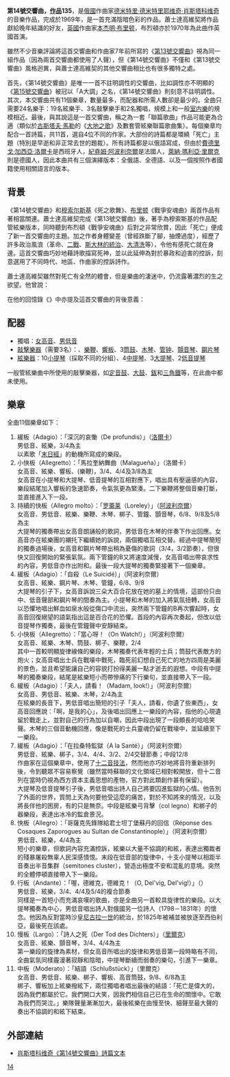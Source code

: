 {{NoteTA
|G1=Music
}}

'''第14號交響曲，[[作品号|作品]]135'''，是[[俄國|俄國]]作曲家[[德米特里·德米特里耶维奇·肖斯塔科维奇|德米特里·德米特里耶维奇·肖斯塔科维奇]]的音樂作品，完成於1969年，是一首充滿陰暗色彩的作品。蕭士達高維契將作品獻給晚年結識的好友，[[英國|英國]]作曲家[[本杰明·布里顿|本杰明·布里顿]]，布烈頓亦於1970年為此曲作英國首演。

雖然不少音樂評論將這首交響曲和作曲家7年前所寫的《[[第13號交響曲_(蕭士塔高維奇)|第13號交響曲]]》視為同一組作品（因為兩首交響曲都使用了人聲），但《第14號交響曲》不僅和《第13號交響曲》風格迥異，與蕭士達高維契的其他交響曲相比也有很多獨特之處。

首先，《第14號交響曲》是唯一一首不註明調性的交響曲，比如調性亦不明顯的《[[第15號交響曲_(肖斯塔科維奇)|第15號交響曲]]》被冠以「A大調」之名，《第14號交響曲》則刻意不註明調性。其次，本交響曲共有11個樂章，數量最多，而配器和所需人數卻是最少的。全曲只需要24名樂手：19名絃樂手、3名敲擊樂手和2名獨唱，規模上和一般[[室内樂|室内樂]]的規模相近。最後，與其說這是一首交響曲，稱之為一套「聯篇歌曲」作品可能更為合適（類似於[[古斯塔夫·馬勒|古斯塔夫·馬勒]]的《[[大地之歌|大地之歌]]》及數套管絃樂聯篇歌曲集）。每個樂章均配合一首詩篇，共11首，選自4位不同的作家。大部份的詩篇都是環繞「死亡」主題（特別是早逝和非正常去世的題裁）。所有詩篇都是以俄語寫成，但由於[[費德里戈·加西亞·洛爾卡|費德里戈·加西亞·洛爾卡]]是西班牙人，[[紀堯姆·阿波利奈爾|紀堯姆·阿波利奈爾]]是法國人，[[萊納·瑪利亞·里爾克|萊納·瑪利亞·里爾克]]則是德國人，因此本曲共有三個演繹版本：全俄語、全德語、以及一個按照作者國籍使用相關語言的版本。

==背景==
《第14號交響曲》和[[莫杰斯特·彼得罗维奇·穆索尔斯基|穆索尔斯基]]《死之歌舞》、[[本杰明·布里顿|布里顿]]《戰爭安魂曲》兩首作品有著相當關連。蕭士達高維契完成《第13號交響曲》後，著手為穆索斯基的作品配管絃樂版本，同時聽到布烈頓《戰爭安魂曲》后對之非常欣賞，因此「死亡」便成了新一首交響曲的主題。加之作者身體變差（曾經跌斷了腳，抽煙過度），經歷了許多政治風浪（革命、[[二戰|二戰]]、[[斯大林主义|斯大林的統治]]、[[大清洗|大清洗]]等），令他有感死亡就在身邊。這首交響曲巧妙地藉詩歌描寫死神，並以此延伸為對於暴政和迫害的控訴，刻意選用了不同時代、地區、作曲家的控訴詩作。

蕭士達高維契雖然對死亡有全然的體會，但是樂曲的淒迷中，仍流露著濃烈的生之欲望。他曾說：

{{cquote|雖然生命可能是悲慘的，但在你死去之時，一切都會歸於平靜，並且可以期待在另一個世界中完全和平。}}

在他的回憶錄《{{le|证言 (肖斯塔科维奇)|Testimony (Volkov book)|证言}}》中亦提及這首交響曲的背後意義：

{{cquote|對死亡作出抗議，是何等愚蠢的事情，但是對於因暴力而所引致的死亡，你便需要走出來作出抗議。人類因疾病或飢餓而失去生命，固然是一件壞事，但當一個人被另一個人所殺害時，這情況比先前的更為差劣。}}

==配器==
*獨唱：[[女高音|女高音]]、[[男低音|男低音]]
*[[敲擊樂器|敲擊樂器]]（需要3名）：{{le|梆子 (乐器)|Woodblock (instrument)|梆子}}、[[樂鞭|樂鞭]]、[[響板|響板]]、3[[筒鼓|筒鼓]]、[[木琴|木琴]]、[[管钟|管钟]]、[[顫音琴|顫音琴]]、[[鋼片琴|鋼片琴]]
*[[絃樂器|絃樂器]]：10[[小提琴|小提琴]]（採取不同的分組）、4[[中提琴|中提琴]]、3[[大提琴|大提琴]]、2[[低音提琴|低音提琴]]

一般管絃樂曲中所使用的敲擊樂器，如[[定音鼓|定音鼓]]、[[大鼓|大鼓]]、[[鈸|鈸]]和[[三角鐵|三角鐵]]等，在此曲中都未使用。

==樂章==
全曲11個樂章如下：
#緩板（Adagio）：「深沉的哀慟（De profundis）」（[[費德里戈·加西亞·洛爾卡|洛爾卡]]）<br>男低音、絃樂，3/4為主<br>以素歌「[[末日經|末日經]]」的動機所寫成的樂段。
#小快板（Allegretto）：「馬拉奎納舞曲（Malagueña）」（洛爾卡）<br>女高音、絃樂、響板、(樂鞭)，3/4、4/4及3/8為主<br>女高音在小提琴和大提琴、低音提琴的互相對應下，唱出具有壓逼感的內容，樂段結尾加入響板的急速節奏，令氣氛更為緊湊。二下樂鞭將整個音樂打斷，並直接進入下一段。
#持續的快板（Allegro molto）：「[[罗蕾莱|罗蕾莱]]（Loreley）」（[[紀堯姆·阿波利奈爾|阿波利奈爾]]）<br>女高音、男低音、絃樂、樂鞭、木琴、梆子、管鐘、顫音琴，6/8、9/8及5/8為主<br>大提琴的獨奏帶出女高音朗誦般的歌詞，男低音在木琴的伴奏下作出回應。女高音亦在絃樂團的襯托下繼續她的訴說，兩個獨唱互相交替。經過中提琴簡短的獨奏過場後，女高音和鋼片琴帶出稍為憂傷的歌詞（3/4，3/2節奏），但很快又回復開始的緊張氣氛。兩下管鐘的B{{music|flat}}又將速度減慢，女高音唱出帶哀求性的內容，男低音亦作出附和。最後一段大提琴的獨奏緊接著下一個樂章。
#緩板（Adagio）：「自殺（Le Suicidé）」（阿波利奈爾）<br>女高音、絃樂、鋼片琴、木琴、管鐘，6/8、9/8<br>大提琴的引子下，女高音訴說三朵大百合花放在她的墓上的情境，這部份只由中、低音聲部和鋼片琴的間奏為主。小提琴和木琴的加入將氣氛扭轉，女高音以恐懼地唱出鮮血如泉水般從傷口中流出，突然兩下管鐘的B{{music|flat}}再次響起時，女高音回復絕望的語氣指出這是百合花的恐懼。首段的內容再次奏起，但改以低音提琴作獨奏，最後在管鐘聲中安靜結束。
#小快板（Allegretto）：「當心呀！（On Watch!）」（阿波利奈爾）<br>女高音、絃樂、木琴、筒鼓、梆子、樂鞭，2/4<br>其中一首較明顯旋律線條的樂段，木琴獨奏代表年輕的士兵；筒鼓代表敵方的炮火；女高音唱出士兵在戰壕中戰死，臨死前幻想自己死亡的地方四周是美麗的景色，並且希望能讓自己的容貌打扮得美麗一點才逝去的遐想。中段有中提琴的獨奏樂段，結尾是絃樂短小而帶慘痛的下行樂句，並直接帶入下一段。
#緩板（Adagio）：「夫人，請看！（Madam, look!）」（阿波利奈爾）<br>女高音、男低音、絃樂、木琴，2/4為主<br>在絃樂的長音下，男低音唱出簡短的引子「夫人，請看，你遺了些東西」，女高音回應說：「啊，是我的心」，及後唱出回應上一樂段的內容，指他的心現遺留於戰走上，並對自己的行為加以自嘲，因此中段出現了一段頗長的哈哈笑聲。木琴的三個音動機回應，像是戰死的士兵靈魂仍留在戰壕中，並延續至下一樂段。
#緩板（Adagio）：「在拉桑特監獄（A la Santé）」（阿波利奈爾）<br>男低音、絃樂、梆子，3/4、4/4、3/2、2/4交替節奏；中段12/8<br>作曲家在這個樂章中，使用了[[十二音技法|十二音技法]]，然而他亦巧妙地將音符重新排列後，令到聽眾不容易察覺（雖然當時蘇聯的文化領域已相對較開放，但十二音列在當時仍視為西方資本主義思想的產物，官方對此類創作甚有保留）。<br>大提琴及低音提琴引子後，男低音唱出詩人自己將要囚進監獄的心情。他告別了外面的世界，質問上天為何要他受這麼的痛苦，對於不知將來的情況，以及將長伴他的困房，有的只是無奈。中段是絃樂弓背擊（col legno）和梆子的器樂段，表達出冰冷的監倉景況。
#快板（Allegro）：「哥薩克先鋒隊給君士坦丁堡蘇丹的回信（Réponse des Cosaques Zaporogues au Sultan de Constantinople）」（阿波利奈爾）<br>男低音、絃樂，4/4為主<br>短小的樂章，但歌詞內容充滿控訴，絃樂以大量不協調的和絃，表達出獨裁者的殘暴屠殺無辜人民深感憤恨。末段在低音部的旋律中，十支小提琴以相距半音奏出半音集群（semitones cluster），營造出極度不安和混亂的意境。突然的全體停頓直接帶入下一樂段。
#行板（Andante）：「喔，德維克，德維克！（O, Del'vig, Del'vig!）」（{{le|威廉·邱赫尔贝克|Wilhelm Küchelbecker|邱赫尔贝克}}）<br>男低音、絃樂，3/4、4/4及5/4的複合節奏<br>同樣是一首短小而充滿哀嘆的歌曲，亦是全曲另一首較具旋律性的樂段。以大提琴獨奏為中心，男低音唱出詩人對俄國另一位詩人{{le|安东·德维克|Anton Delvig|德维克}}（1798－1831年）的懷念。他因為反對當時沙皇[[尼古拉一世_(俄国)|尼古拉一世]]的統治，於1825年被補並被放逐至西伯利亞，最後死在該處。
#慢板（Largo）：「詩人之死（Der Tod des Dichters）」（[[萊納·瑪利亞·里爾克|里爾克]]）<br>女高音、絃樂、顫音琴，3/4、4/4為主<br>第一樂段的旋律為素材，但女高音所唱出的旋律和男低音第一段時略有不同，全曲氣氛同樣霾漫著寂靜和陰暗，中提琴斷續而弱奏的樂句，引進下一樂章。
#中板（Moderato）：「結語（Schlußstück）」（里爾克）<br>女高音、男低音、絃樂、梆子、響板、高音筒鼓，9/8、6/8為主<br>梆子、響板加上絃樂撥絃下，兩位獨唱者唱出最後的結語：「死亡是偉大的，因為我們都屬於它。我們開口大笑，因我們相信自己已在生命的關懷中。它敢為我們而哭泣。」樂隊聲量漸漸加大，最後絃樂在由慢至快、細聲至最大聲的奏出不協調的和絃下結束。

==外部連結==
*[https://www.lieder.net/lieder/assemble_texts.html?SongCycleId=870 肖斯塔科维奇《第14號交響曲》詩篇文本] {{Wayback|url=https://www.lieder.net/lieder/assemble_texts.html?SongCycleId=870 |date=20210126093702 }}

{{蕭士塔高維奇交響曲}}

[[Category:肖斯塔科维奇交响曲|14]]
